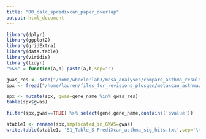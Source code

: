 ```yaml
---
title: "00_calc_spredixcan_paper_overlap"
output: html_document
---
```


```r
library(dplyr)
library(ggplot2)
library(gridExtra)
library(data.table)
library(viridis)
library(tidyr)
"%&%" = function(a,b) paste(a,b,sep="")

gwas_res <- scan("/home/wheelerlab3/mesa_analyses/compare_asthma_results/genes_in_Table1and2_and_Fig2_Demenais_2018","c")
spx <- fread("/home/lauren/files_for_revisions_plosgen/metaxcan_asthma/mesa_asthma_tophits.txt")

spx <- mutate(spx, gwas=gene_name %in% gwas_res)
table(spx$gwas)

filter(spx,gwas==TRUE) %>% select(gene,gene_name,contains('pvalue'))

stable1 <- rename(spx,implicated_in_GWAS=gwas)
write.table(stable1, 'S1_Table_S-PrediXcan_asthma_sig_hits.txt',sep='\t',quote=F,row.names = F)
```